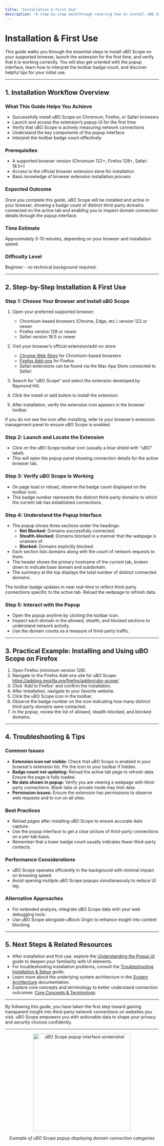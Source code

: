 ```yaml
---
title: "Installation & First Use"
description: "A step-by-step walkthrough covering how to install uBO Scope on supported browsers, launch the extension, and verify it is working. Includes first-launch tips and orientation for the popup interface."
---
```


# Installation & First Use

This guide walks you through the essential steps to install uBO Scope on your supported browser, launch the extension for the first time, and verify that it is working correctly. You will also get oriented with the popup interface, learn how to interpret the toolbar badge count, and discover helpful tips for your initial use.

---

## 1. Installation Workflow Overview

### What This Guide Helps You Achieve
- Successfully install uBO Scope on Chromium, Firefox, or Safari browsers
- Launch and access the extension’s popup UI for the first time
- Verify that uBO Scope is actively measuring network connections
- Understand the key components of the popup interface
- Interpret the toolbar badge count effectively

### Prerequisites
- A supported browser version (Chromium 122+, Firefox 128+, Safari 18.5+)
- Access to the official browser extension store for installation
- Basic knowledge of browser extension installation process

### Expected Outcome
Once you complete this guide, uBO Scope will be installed and active in your browser, showing a badge count of distinct third-party domains connected on the active tab and enabling you to inspect domain connection details through the popup interface.

### Time Estimate
Approximately 5-10 minutes, depending on your browser and installation speed.

### Difficulty Level
Beginner - no technical background required.

---

## 2. Step-by-Step Installation & First Use

### Step 1: Choose Your Browser and Install uBO Scope

1. Open your preferred supported browser:
   - Chromium-based browsers (Chrome, Edge, etc.) version 122 or newer
   - Firefox version 128 or newer
   - Safari version 18.5 or newer

2. Visit your browser’s official extension/add-on store:
   - [Chrome Web Store](https://chromewebstore.google.com/detail/ubo-scope/bbdpgcaljkaaigfcomhidmneffjjjfgp) for Chromium-based browsers
   - [Firefox Add-ons](https://addons.mozilla.org/firefox/addon/ubo-scope/) for Firefox
   - Safari extensions can be found via the Mac App Store connected to Safari 

3. Search for "uBO Scope" and select the extension developed by Raymond Hill.
4. Click the install or add button to install the extension.
5. After installation, verify the extension icon appears in the browser toolbar.

<Check>
If you do not see the icon after installing, refer to your browser’s extension management panel to ensure uBO Scope is enabled.
</Check>

### Step 2: Launch and Locate the Extension

- Click on the uBO Scope toolbar icon (usually a blue shield with "uBO" label).
- This will open the popup panel showing connection details for the active browser tab.

### Step 3: Verify uBO Scope Is Working

- On page load or reload, observe the badge count displayed on the toolbar icon.
- This badge number represents the distinct third-party domains to which the current tab has established connections.

### Step 4: Understand the Popup Interface

- The popup shows three sections under the headings:
  - **Not Blocked:** Domains successfully connected.
  - **Stealth-blocked:** Domains blocked in a manner that the webpage is unaware of.
  - **Blocked:** Domains explicitly blocked.
- Each section lists domains along with the count of network requests to them.
- The header shows the primary hostname of the current tab, broken down to indicate base domain and subdomain.
- The summary at the top displays the total number of distinct connected domains.

<Tip>
The toolbar badge updates in near real-time to reflect third-party connections specific to the active tab. Reload the webpage to refresh data.
</Tip>

### Step 5: Interact with the Popup

- Open the popup anytime by clicking the toolbar icon.
- Inspect each domain in the allowed, stealth, and blocked sections to understand network activity.
- Use the domain counts as a measure of third-party traffic.

---

## 3. Practical Example: Installing and Using uBO Scope on Firefox

1. Open Firefox (minimum version 128).
2. Navigate to the Firefox Add-ons site for uBO Scope: https://addons.mozilla.org/firefox/addon/ubo-scope/
3. Click 'Add to Firefox' and confirm the installation.
4. After installation, navigate to your favorite website.
5. Click the uBO Scope icon in the toolbar.
6. Observe the badge number on the icon indicating how many distinct third-party domains were contacted.
7. In the popup, review the list of allowed, stealth-blocked, and blocked domains.

---

## 4. Troubleshooting & Tips

### Common Issues

- **Extension icon not visible:** Check that uBO Scope is enabled in your browser’s extension list. Pin the icon to your toolbar if hidden.
- **Badge count not updating:** Reload the active tab page to refresh data. Ensure the page is fully loaded.
- **No data shown in popup:** Verify you are viewing a webpage with third-party connections. Blank tabs or private mode may limit data.
- **Permission issues:** Ensure the extension has permissions to observe web requests and to run on all sites.

### Best Practices

- Reload pages after installing uBO Scope to ensure accurate data capture.
- Use the popup interface to get a clear picture of third-party connections on a per-tab basis.
- Remember that a lower badge count usually indicates fewer third-party contacts.

### Performance Considerations

- uBO Scope operates efficiently in the background with minimal impact on browsing speed.
- Avoid opening multiple uBO Scope popups simultaneously to reduce UI lag.

### Alternative Approaches

- For extended analysis, integrate uBO Scope data with your web debugging tools.
- Use uBO Scope alongside uBlock Origin to enhance insight into content blocking.

---

## 5. Next Steps & Related Resources

- After installation and first use, explore the [Understanding the Popup UI](https://example.com/guides/getting-started/understanding-the-ui) guide to deepen your familiarity with UI elements.
- For troubleshooting installation problems, consult the [Troubleshooting Installation & Setup](https://example.com/getting-started/installation-setup/troubleshooting-installation) guide.
- Learn more about the underlying system architecture in the [System Architecture](https://example.com/overview/architecture-and-concepts/system-architecture) documentation.
- Explore core concepts and terminology to better understand connection outcomes: [Core Concepts & Terminology](https://example.com/overview/architecture-and-concepts/core-concepts-terminology).

---

By following this guide, you have taken the first step toward gaining transparent insight into third-party network connections on websites you visit. uBO Scope empowers you with actionable data to shape your privacy and security choices confidently.

---

<div align="center">
  <img alt="uBO Scope popup interface screenshot" src="https://raw.githubusercontent.com/gorhill/uBO-Scope/main/screenshots/popup-screenshot.png" width="320" />
  <p><em>Example of uBO Scope popup displaying domain connection categories</em></p>
</div>

